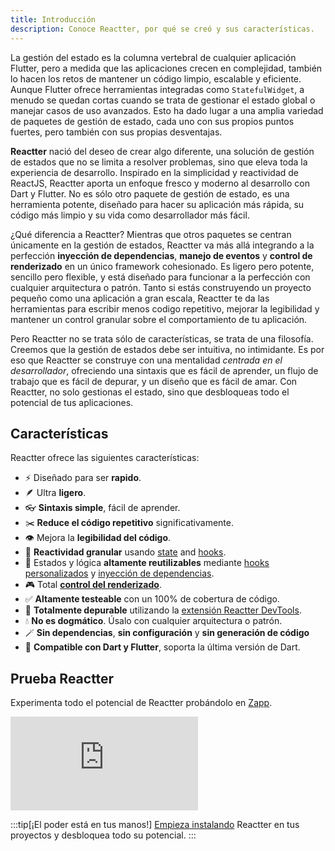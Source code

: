 ```yaml
---
title: Introducción
description: Conoce Reactter, por qué se creó y sus características.
---
```



La gestión del estado es la columna vertebral de cualquier aplicación Flutter, pero a medida que las aplicaciones crecen en complejidad, también lo hacen los retos de mantener un código limpio, escalable y eficiente.
Aunque Flutter ofrece herramientas integradas como <HT>`StatefulWidget`</HT>, a menudo se quedan cortas cuando se trata de gestionar el estado global o manejar casos de uso avanzados.
Esto ha dado lugar a una amplia variedad de paquetes de gestión de estado, cada uno con sus propios puntos fuertes, pero también con sus propias desventajas.

**Reactter** nació del deseo de crear algo diferente, una solución de gestión de estados que no se limita a resolver problemas, sino que eleva toda la experiencia de desarrollo.
Inspirado en la simplicidad y reactividad de ReactJS, Reactter aporta un enfoque fresco y moderno al desarrollo con Dart y Flutter.
No es sólo otro paquete de gestión de estado, es una herramienta potente, diseñado para hacer su aplicación más rápida, su código más limpio y su vida como desarrollador más fácil.

¿Qué diferencia a Reactter? Mientras que otros paquetes se centran únicamente en la gestión de estados, Reactter va más allá integrando a la perfección **inyección de dependencias**, **manejo de eventos** y **control de renderizado** en un único framework cohesionado.
Es ligero pero potente, sencillo pero flexible, y está diseñado para funcionar a la perfección con cualquier arquitectura o patrón.
Tanto si estás construyendo un proyecto pequeño como una aplicación a gran escala, Reactter te da las herramientas para escribir menos codigo repetitivo, mejorar la legibilidad y mantener un control granular sobre el comportamiento de tu aplicación.

Pero Reactter no se trata sólo de características, se trata de una filosofía.
Creemos que la gestión de estados debe ser intuitiva, no intimidante.
Es por eso que Reactter se construye con una mentalidad *centrada en el desarrollador*, ofreciendo una sintaxis que es fácil de aprender, un flujo de trabajo que es fácil de depurar, y un diseño que es fácil de amar.
Con Reactter, no solo gestionas el estado, sino que desbloqueas todo el potencial de tus aplicaciones.

## Características

Reactter ofrece las siguientes características:

- ⚡️ Diseñado para ser **rapido**.
- 🪶 Ultra **ligero**.
- 👓 **Sintaxis simple**, fácil de aprender.
- ✂️ **Reduce el código repetitivo** significativamente.
- 👁️ Mejora la **legibilidad del código**.
- 🚀 **Reactividad granular** usando [state](/reactter/es/core_concepts/state_management/#state) and [hooks](/reactter/es/core_concepts/hooks).
- 🧩 Estados y lógica **altamente reutilizables** mediante [hooks personalizados](/reactter/core_concepts/hooks/#custom-hook) y [inyección de dependencias](/reactter/core_concepts/dependency_injection/).
- 🎮 Total **[control del renderizado](/reactter/es/core_concepts/rendering_control)**.
- ✅ **Altamente testeable** con un 100% de cobertura de código.
- 🐞 **Totalmente depurable** utilizando la [extensión Reactter DevTools](/reactter/es/devtools_extension).
- 💧 **No es dogmático**. Úsalo con cualquier arquitectura o patrón.
- 🪄 **Sin dependencias**, **sin configuración** y **sin generación de código**
- 💙 **Compatible con Dart y Flutter**, soporta la última versión de Dart.

## Prueba Reactter

Experimenta todo el potencial de Reactter probándolo en <a href="https://zapp.run/pub/flutter_reactter" target="_blank">Zapp</a>.

<iframe src="https://zapp.run/pub/flutter_reactter?theme=dark&lazy=false&file=lib/examples/1_counter/counter_page.dart" class="w-full !h-[600px]" style="border: 0; overflow: hidden;"></iframe>

:::tip[¡El poder está en tus manos!]
  [Empieza instalando](/reactter/es/getting_started) Reactter en tus proyectos y desbloquea todo su potencial.
:::